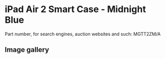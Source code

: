 
# iPad Air 2 Smart Case - Midnight Blue

Part number, for search engines, auction websites and such: MGTT2ZM/A

## Image gallery

<div style={{ width: "768px" }}>
  <GalleryComponent
    images={[
      {
        original: "/everysource/MGTT2.png",
        thumbnail: "/everypreview/MGTT2.png",
      },
      {
        original: "/everysource/MGTT2_AV1_GOLD.png",
        thumbnail: "/everypreview/MGTT2_AV1_GOLD.png",
      },
      {
        original: "/everysource/MGTT2_AV1_SILVER.png",
        thumbnail: "/everypreview/MGTT2_AV1_SILVER.png",
      },
      {
        original: "/everysource/MGTT2_AV1_SPACE_GRAY.png",
        thumbnail: "/everypreview/MGTT2_AV1_SPACE_GRAY.png",
      },
      {
        original: "/everysource/MGTT2_AV2.png",
        thumbnail: "/everypreview/MGTT2_AV2.png",
      },
      {
        original: "/everysource/MGTT2_AV3.png",
        thumbnail: "/everypreview/MGTT2_AV3.png",
      },
      {
        original: "/everysource/MGTT2_AV4.png",
        thumbnail: "/everypreview/MGTT2_AV4.png",
      },
      {
        original: "/everysource/MGTT2_AV5.png",
        thumbnail: "/everypreview/MGTT2_AV5.png",
      }
    ]}
  />
</div>